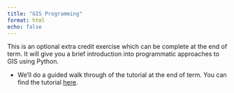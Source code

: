 ```yaml
---
title: "GIS Programming"
format: html
echo: false
---
```


This is an optional extra credit exercise which can be complete at the end of term.  It will give you a brief introduction into programmatic approaches to GIS using Python.

* We'll do a guided walk through of the tutorial at the end of term.  You can find the tutorial [here](https://geos270.github.io/GIS_with_Python_Intro/).